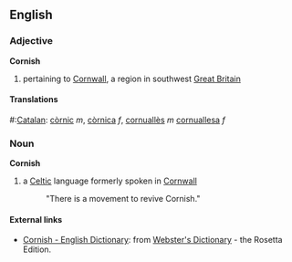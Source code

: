 ==English==
===Adjective===
'''Cornish'''

# pertaining to [[Cornwall]], a region in southwest [[Great Britain]]

====Translations====

#:[[Catalan]]: [[còrnic]] ''m'', [[còrnica]] ''f'', [[cornuallès]] ''m'' [[cornuallesa]] ''f''

===Noun===
'''Cornish'''

# a [[Celtic]] language formerly spoken in [[Cornwall]]
#: "There is a movement to revive Cornish."

==== External links====
*[http://www.websters-online-dictionary.org/definition/Cornish-english/ Cornish - English Dictionary]: from [http://www.websters-online-dictionary.org/ Webster's Dictionary] - the Rosetta Edition.